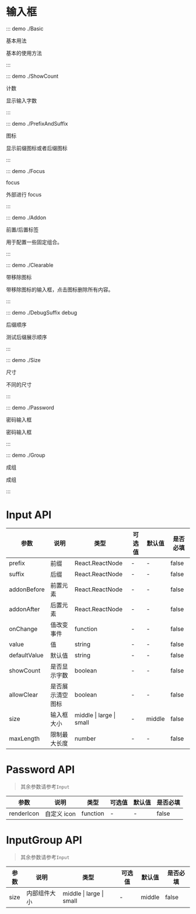 # 输入框

::: demo ./Basic

基本用法

基本的使用方法

:::

::: demo ./ShowCount

计数

显示输入字数

:::

::: demo ./PrefixAndSuffix

图标

显示前缀图标或者后缀图标

:::

::: demo ./Focus

focus

外部进行 focus

:::

::: demo ./Addon

前置/后置标签

用于配置一些固定组合。

:::

::: demo ./Clearable

带移除图标

带移除图标的输入框，点击图标删除所有内容。

:::

::: demo ./DebugSuffix debug

后缀顺序

测试后缀展示顺序

:::

::: demo ./Size

尺寸

不同的尺寸

:::

::: demo ./Password

密码输入框

密码输入框

:::

::: demo ./Group

成组

成组

:::

# Input API

| 参数 | 说明 | 类型 | 可选值 | 默认值 | 是否必填 |
| --- | --- | --- | --- | --- | --- |
| prefix | 前缀 | React.ReactNode | - | - | false |
| suffix | 后缀 | React.ReactNode | - | - | false |
| addonBefore | 前置元素 | React.ReactNode | - | - | false |
| addonAfter | 后置元素 | React.ReactNode | - | - | false |
| onChange | 值改变事件 | function | - | - | false |
| value | 值 | string | - | - | false |
| defaultValue | 默认值 | string | - | - | false |
| showCount | 是否显示字数 | boolean | - | - | false |
| allowClear | 是否展示清空图标 | boolean | - | - | false |
| size | 输入框大小 | middle &#x007c; large &#x007c; small | - | middle | false |
| maxLength | 限制最大长度 | number | - | - | false |

# Password API

> 其余参数请参考`Input`

| 参数       | 说明        | 类型     | 可选值 | 默认值 | 是否必填 |
| ---------- | ----------- | -------- | ------ | ------ | -------- |
| renderIcon | 自定义 icon | function | -      | -      | false    |

# InputGroup API

> 其余参数请参考`Input`

| 参数 | 说明         | 类型                                 | 可选值 | 默认值 | 是否必填 |
| ---- | ------------ | ------------------------------------ | ------ | ------ | -------- |
| size | 内部组件大小 | middle &#x007c; large &#x007c; small | -      | middle | false    |

